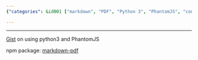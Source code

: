 ```yaml
---
{"categories": &id001 ["markdown", "PDF", "Python 3", "PhantomJS", "conversion", "npm", "markdown-pdf"], "category": "Markdown to PDF Conversion", "date": "2023-04-03 07:56:16", "description": "This text outlines the process of transforming Markdown files into PDFs using Python 3 and the PhantomJS library, as well as introducing an npm package called markdown-pdf that facilitates this conversion.", "tags": *id001, "title": "Markdown to PDF"}

---
```


------

[Gist](https://gist.github.com/sooop/32a0539dd352e0ff9ffe) on using python3 and PhantomJS

npm package: [markdown-pdf](https://www.npmjs.com/package/markdown-pdf/)

